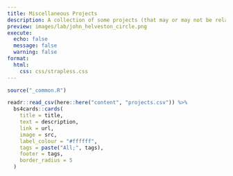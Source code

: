 ```yaml
---
title: Miscellaneous Projects
description: A collection of some projects (that may or may not be related to my research).
preview: images/lab/john_helveston_circle.png
execute: 
  echo: false
  message: false
  warning: false
format:
  html: 
    css: css/strapless.css
---
```


```r
source("_common.R")

readr::read_csv(here::here("content", "projects.csv")) %>% 
  bs4cards::cards(
    title = title,
    text = description,
    link = url,
    image = src,
    label_colour = "#ffffff",
    tags = paste("All;", tags),
    footer = tags,
    border_radius = 5
  )
```
